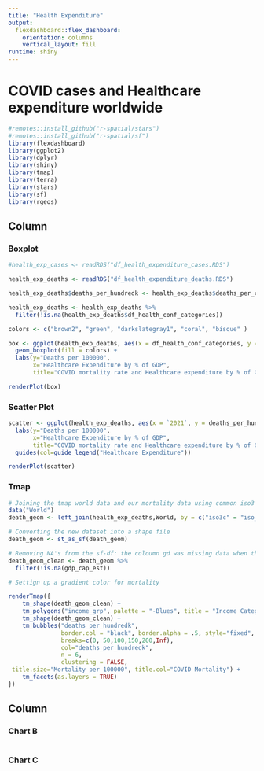 ```yaml
---
title: "Health Expenditure"
output: 
  flexdashboard::flex_dashboard:
    orientation: columns
    vertical_layout: fill
runtime: shiny
---
```

# COVID cases and Healthcare expenditure worldwide

```r
#remotes::install_github("r-spatial/stars")
#remotes::install_github("r-spatial/sf")
library(flexdashboard)
library(ggplot2)
library(dplyr)
library(shiny)
library(tmap)
library(terra)
library(stars)
library(sf)
library(rgeos)
```

Column {.tabset}
-----------------------------------------------------------------------

### Boxplot 

```r
#health_exp_cases <- readRDS("df_health_expenditure_cases.RDS")

health_exp_deaths <- readRDS("df_health_expenditure_deaths.RDS")

health_exp_deaths$deaths_per_hundredk <- health_exp_deaths$deaths_per_capita * 100000

health_exp_deaths <- health_exp_deaths %>%
  filter(!is.na(health_exp_deaths$df_health_conf_categories))

colors <- c("brown2", "green", "darkslategray1", "coral", "bisque" )

box <- ggplot(health_exp_deaths, aes(x = df_health_conf_categories, y = deaths_per_hundredk)) +
  geom_boxplot(fill = colors) + 
  labs(y="Deaths per 100000",
       x="Healthcare Expenditure by % of GDP",   
       title="COVID mortality rate and Healthcare expenditure by % of GDP")

renderPlot(box)
```


### Scatter Plot
```r
scatter <- ggplot(health_exp_deaths, aes(x = `2021`, y = deaths_per_hundredk)) + geom_point(aes(col=df_health_conf_categories)) +
  labs(y="Deaths per 100000",
       x="Healthcare Expenditure by % of GDP",   
       title="COVID mortality rate and Healthcare expenditure by % of GDP") +
  guides(col=guide_legend("Healthcare Expenditure"))

renderPlot(scatter)
```


### Tmap
```r
# Joining the tmap world data and our mortality data using common iso3 name coloumn
data("World")
death_geom <- left_join(health_exp_deaths,World, by = c("iso3c" = "iso_a3"))

# Converting the new dataset into a shape file  
death_geom <- st_as_sf(death_geom)

# Removing NA's from the sf-df: the coloumn gd was missing data when there were no coordinates.
death_geom_clean <- death_geom %>%
  filter(!is.na(gdp_cap_est))

# Settign up a gradient color for mortality

renderTmap({
    tm_shape(death_geom_clean) + 
    tm_polygons("income_grp", palette = "-Blues", title = "Income Categories", contrast =0.5, clustering = FALSE) + tm_text("iso3c", size = 0.5) + 
    tm_shape(death_geom_clean) +
    tm_bubbles("deaths_per_hundredk",
               border.col = "black", border.alpha = .5, style="fixed",
               breaks=c(0, 50,100,150,200,Inf),
               col="deaths_per_hundredk",
               n = 6,
               clustering = FALSE,
 title.size="Mortality per 100000", title.col="COVID Mortality") +
    tm_facets(as.layers = TRUE)
})

```

Column {data-width=350}
-----------------------------------------------------------------------

### Chart B

```r

```

### Chart C

```r

```


